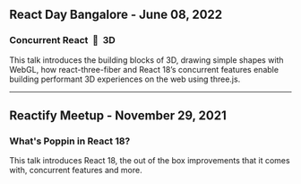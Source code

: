 ## React Day Bangalore - June 08, 2022

### Concurrent React&nbsp;&nbsp;💙&nbsp;&nbsp;3D

This talk introduces the building blocks of 3D, drawing simple shapes with WebGL, how react-three-fiber and React 18’s concurrent features enable building performant 3D experiences on the web using three.js.

<YoutubeEmbed
  id="1fF_socjZNU"
  title="React Day Bangalore 2022 - Talk by Shriram Balaji"
  poster="hqdefault"
  activeClass="lyt-activated youtube-embed--activated border-orange"
  wrapperClass="yt-lite youtube-embed border-orange"
  webp
/>

---

## Reactify Meetup - November 29, 2021

### What's Poppin in React 18?

This talk introduces React 18, the out of the box improvements that it comes with, concurrent features and more.

<YoutubeEmbed
  id="k4ncWtx14Po"
  title="Reactify Meetup - Talk by Shriram Balaji"
  poster="maxresdefault"
  activeClass="lyt-activated youtube-embed--activated border-orange"
  wrapperClass="yt-lite youtube-embed border-teal"
  webp
/>

